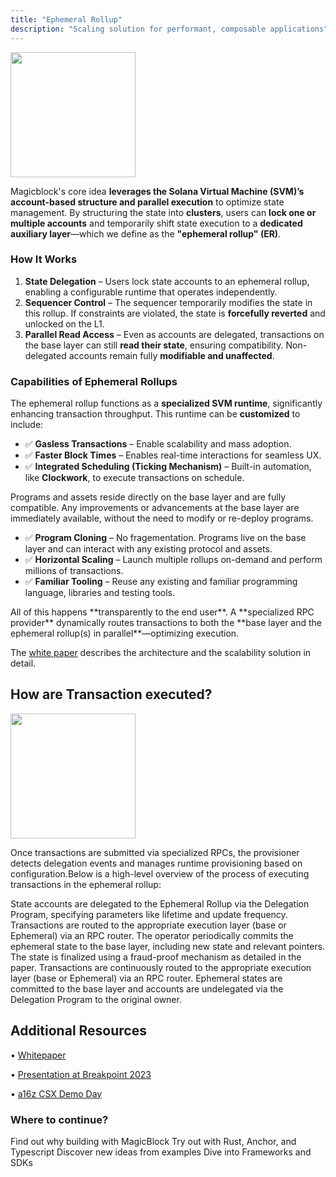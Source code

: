 ```yaml
---
title: "Ephemeral Rollup"
description: "Scaling solution for performant, composable applications"
---
```


<img height="200" src="/images/architecture_overview.png" />

Magicblock's core idea **leverages the Solana Virtual Machine (SVM)’s account-based structure and parallel execution** to optimize state management. By structuring the state into **clusters**, users can **lock one or multiple accounts** and temporarily shift state execution to a **dedicated auxiliary layer**—which we define as the **"ephemeral rollup" (ER)**.

### **How It Works**

1. **State Delegation** – Users lock state accounts to an ephemeral rollup, enabling a configurable runtime that operates independently.
2. **Sequencer Control** – The sequencer temporarily modifies the state in this rollup. If constraints are violated, the state is **forcefully reverted** and unlocked on the L1.
3. **Parallel Read Access** – Even as accounts are delegated, transactions on the base layer can still **read their state**, ensuring compatibility. Non-delegated accounts remain fully **modifiable and unaffected**.

### **Capabilities of Ephemeral Rollups**

The ephemeral rollup functions as a **specialized SVM runtime**, significantly enhancing transaction throughput. This runtime can be **customized** to include:

- ✅ **Gasless Transactions** – Enable scalability and mass adoption.
- ✅ **Faster Block Times** – Enables real-time interactions for seamless UX.
- ✅ **Integrated Scheduling (Ticking Mechanism)** – Built-in automation, like **Clockwork**, to execute transactions on schedule.

Programs and assets reside directly on the base layer and are fully compatible. Any improvements or advancements at the base layer are immediately available, without the need to modify or re-deploy programs.

- ✅ **Program Cloning** – No fragementation. Programs live on the base layer and can interact with any existing protocol and assets.
- ✅ **Horizontal Scaling** – Launch multiple rollups on-demand and perform millions of transactions.
- ✅ **Familiar Tooling** – Reuse any existing and familiar programming language, libraries and testing tools.

<Card title="Seamless User Experience">
  All of this happens **transparently to the end user**. A **specialized RPC
  provider** dynamically routes transactions to both the **base layer and the
  ephemeral rollup(s) in parallel**—optimizing execution.
</Card>

The [white paper](https://arxiv.org/abs/2311.02650) describes the architecture and the scalability solution in detail.

## How are Transaction executed?

<img height="200" src="/images/magicblock-er.png" />

Once transactions are submitted via specialized RPCs, the provisioner detects delegation events and manages runtime provisioning based on configuration.Below is a high-level overview of the process of executing transactions in the ephemeral rollup:

<Steps>
  <Step title="Delegation">
    State accounts are delegated to the Ephemeral Rollup via the Delegation
    Program, specifying parameters like lifetime and update frequency.
  </Step>
  <Step title="Transaction Execution">
    Transactions are routed to the appropriate execution layer (base or
    Ephemeral) via an RPC router.
  </Step>
  <Step title="State Commitment">
    The operator periodically commits the ephemeral state to the base layer,
    including new state and relevant pointers. The state is finalized using a
    fraud-proof mechanism as detailed in the paper.
  </Step>
  <Step title="Continued Transaction Execution">
    Transactions are continuously routed to the appropriate execution layer
    (base or Ephemeral) via an RPC router.
  </Step>
  <Step title="Final Commitment and Undelegation">
    Ephemeral states are committed to the base layer and accounts are
    undelegated via the Delegation Program to the original owner.
  </Step>
</Steps>

## Additional Resources

• [Whitepaper](https://arxiv.org/abs/2311.02650)

• [Presentation at Breakpoint 2023](https://t.co/P8SEeSEb8j)

• [a16z CSX Demo Day](https://www.youtube.com/watch?v=UFUlv-gIBTk)

### Where to continue?

<CardGroup cols={2}>
  <Card
    title="Why MagicBlock?"
    icon="bolt"
    href="/pages/get-started/introduction/why-magicblock"
    iconType="duotone"
  >
    Find out why building with MagicBlock
  </Card>
  <Card
    title="Build"
    icon="hammer"
    href="/pages/get-started/how-integrate-your-program/introduction"
    iconType="duotone"
  >
    Try out with Rust, Anchor, and Typescript
  </Card>
  <Card
    title="Examples"
    icon="star"
    href="/pages/get-started/examples/introduction"
    iconType="duotone"
  >
    Discover new ideas from examples
  </Card>
  <Card
    title="Frameworks and SDKs"
    icon="code"
    href="/pages/tools/introduction"
    iconType="duotone"
  >
    Dive into Frameworks and SDKs
  </Card>
</CardGroup>
